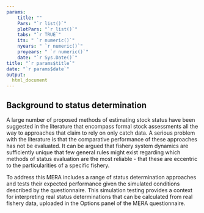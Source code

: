 ```yaml
---
params: 
    title: ""
    Pars: "`r list()`"
    plotPars: "`r list()`"
    tabs: "`r TRUE`"
    its: " `r numeric()`"
    nyears: " `r numeric()`"
    proyears: " `r numeric()`"
    date: "`r Sys.Date()`"
title: "`r params$title`"
date: "`r params$date`"
output:
  html_document
---
```




## Background to status determination  

A large number of proposed methods of estimating stock status have been suggested in the literature that encompass formal stock assessments all the way to approaches that claim to rely on only catch data. A serious problem with the literature is that the comparative performance of these approaches has not be evaluated. It can be argued that fishery system dynamics are sufficiently unique that few general rules might exist regarding which methods of status evaluation are the most reliable - that these are eccentric to the particularities of a specific fishery. 

To address this MERA includes a range of status determination approaches and tests their expected performance given the simulated conditions described by the questionnaire. This simulation testing provides a context for interpreting real status determinations that can be calculated from real fishery data, uploaded in the Options panel of the MERA questionnaire. 
